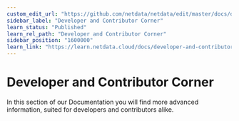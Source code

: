 ```yaml
---
custom_edit_url: "https://github.com/netdata/netdata/edit/master/docs/developer-and-contributor-corner/README.md"
sidebar_label: "Developer and Contributor Corner"
learn_status: "Published"
learn_rel_path: "Developer and Contributor Corner"
sidebar_position: "1600000"
learn_link: "https://learn.netdata.cloud/docs/developer-and-contributor-corner"
---
```


# Developer and Contributor Corner

In this section of our Documentation you will find more advanced information, suited for developers and contributors alike.

